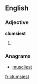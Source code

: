 ==English==

===Adjective===
'''clumsiest'''

# {{superlative of|clumsy}}

===Anagrams===
* [[muscliest#English|muscliest]]

[[fr:clumsiest]]